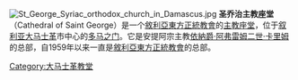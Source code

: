 [[File:St_George_Syriac_orthodox_church_in_Damascus.jpg|thumb]]
'''圣乔治主教座堂'''（Cathedral of Saint George）是一个[[敘利亞東方正統教會|敘利亞東方正統教會]]的[[主教座堂|主教座堂]]，位于[[叙利亚|叙利亚]][[大马士革|大马士革]]市中心的[[多马之门|多马之门]]。它是安提阿宗主教[[依納爵·阿弗雷姆二世·卡里姆|依納爵·阿弗雷姆二世·卡里姆]]的总部，自1959年以来一直是[[敘利亞東方正統教會|敘利亞東方正統教會]]的总部。

[[Category:大马士革教堂|Category:大马士革教堂]]